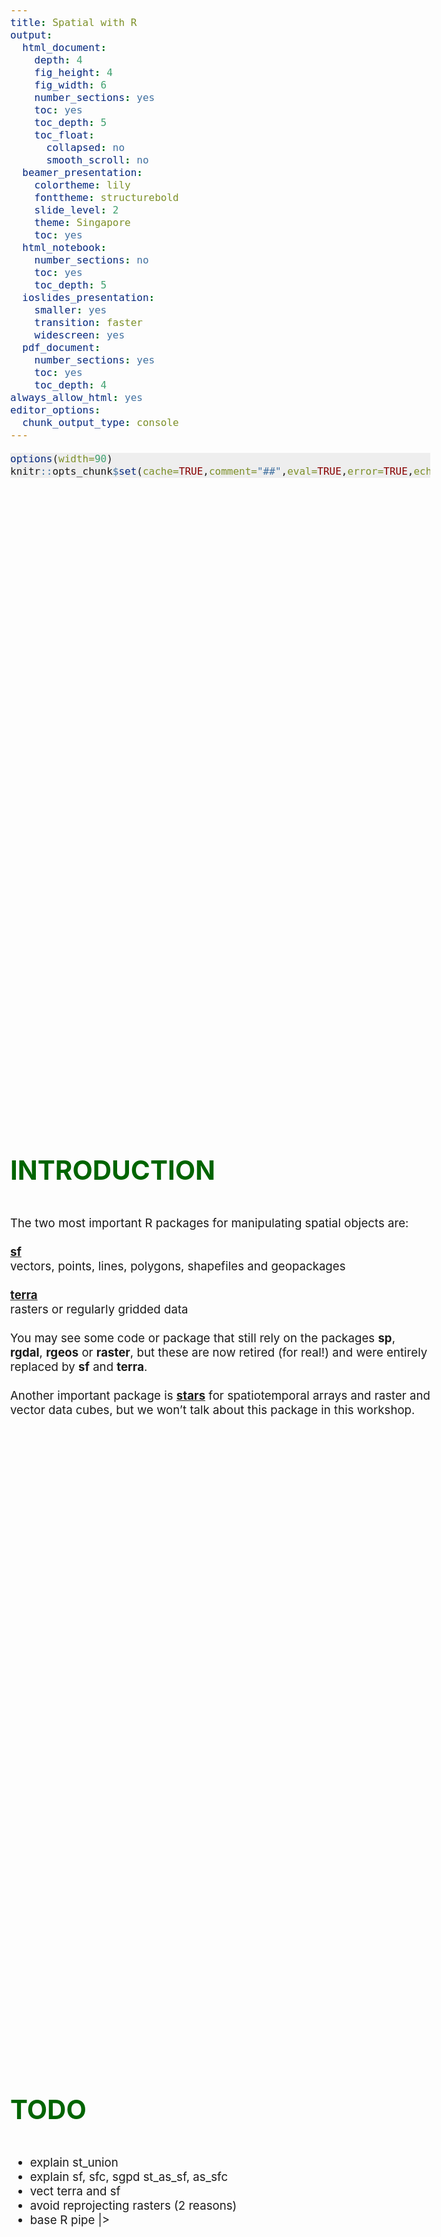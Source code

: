 ```yaml
---
title: Spatial with R
output:
  html_document:
    depth: 4
    fig_height: 4
    fig_width: 6
    number_sections: yes
    toc: yes
    toc_depth: 5
    toc_float:
      collapsed: no
      smooth_scroll: no
  beamer_presentation:
    colortheme: lily
    fonttheme: structurebold
    slide_level: 2
    theme: Singapore
    toc: yes
  html_notebook:
    number_sections: no
    toc: yes
    toc_depth: 5
  ioslides_presentation:
    smaller: yes
    transition: faster
    widescreen: yes
  pdf_document:
    number_sections: yes
    toc: yes
    toc_depth: 4
always_allow_html: yes
editor_options: 
  chunk_output_type: console
---
```


```{=html}
<script>
    $(document).ready(function() {
      $items = $('div#TOC li');
      $items.each(function(idx) {
        num_ul = $(this).parentsUntil('#TOC').length;
        $(this).css({'text-indent': num_ul * 20, 'padding-left': 0});
      });

    });
</script>
```


```{=html}
<style>

pre.r {
    background-color: #EEEEEE;
    border-color: #EEEEEE;
    font-size: 12pt;
}

pre code {
  font-size: 12pt;
}

body {
  font-size: 14pt;
  margin-right: 5vw;
  margin-left: 0vw;
  /* max-width: 80vw; */
}

.main-container {
    max-width: 100vw !important;
} 

#TOC {
  font-size: 0.75vw;
  border-color: white;
  max-width: 12vw;
  margin-top: 5vh;
}

.list-group-item.active:focus{
    z-index: 2;
    color: darkgreen;
    background-color: #EEEEEE;
    /* font-weight: bolder; */
    text-decoration: underline;
}

.list-group-item.active:hover {
    z-index: 2;
    color: darkgreen;
    background-color: #FFFFFF;
    /* font-weight: bolder; */
    text-decoration: underline;
}

.list-group-item.active{
    z-index: 2;
    color: darkgreen;
    background-color: #FFFFFF;
    /* font-weight: bolder; */
    text-decoration: underline;
}

h1.title {
  margin-top: 50px;
  font-size: 42px;
  color: DarkGreen;
  font-weight: bold;
}

h1, h2, h3, h4, h5, h6 {
  margin-top: 25vh;
  padding-top: 40px;
  padding-bottom: 20px;
  color: DarkGreen;
  font-weight: bold;
}

h1, h2, h3, h4, h5 {
  font-size: 42px;
}

a {
  font-weight: bold;
}

.pres { /* write {.pres} next to each section to apply css  */
   padding-top: 100px;
   margin-bottom: 700px;
}

/* html{
  scroll-behavior: smooth;
} */


</style>
```


```r
options(width=90)
knitr::opts_chunk$set(cache=TRUE,comment="##",eval=TRUE,error=TRUE,echo=TRUE,message=FALSE,warning=FALSE,tidy=TRUE,size="LARGE",fig.align="center",out.width="100%")

```

<br>

# INTRODUCTION

The two most important R packages for manipulating spatial objects are:
<br><br>
[sf](https://r-spatial.github.io/sf) <br> 
vectors, points, lines, polygons, shapefiles and geopackages
<br><br>
[terra](https://rspatial.github.io/terra/reference/terra-package.html)<br>
rasters or regularly gridded data
<br><br>
You may see some code or package that still rely on the packages **sp**, **rgdal**, **rgeos** or **raster**, but these are now retired (for real!) and were entirely replaced by **sf** and **terra**.
<br><br>
Another important package is [stars](https://r-spatial.github.io/stars/) for spatiotemporal arrays and  raster and vector data cubes, but we won't talk about this package in this workshop.

<br>

# TODO

- explain st_union
- explain sf, sfc, sgpd st_as_sf, as_sfc
- vect terra and sf
- avoid reprojecting rasters (2 reasons)
- base R pipe |>


# VECTOR DATA (sf)

## Reading

First, let's look in the folder where the shapefile is located.

```r

list.files("/home/frousseu/Documents/github/spatialR/data")

```

<br>

Reading shapefiles is done with the function `st_read`. 

```r

library(sf)

roads <- st_read("/home/frousseu/Documents/github/spatialR/data/carreteras.shp")

```

## Plot it

This object can be plotted simply with the function `plot` which has a method for sf objects. The `st_geometry` is used to only plot the geometry of the object, but not the attributes.
```r
plot(st_geometry(roads), col = gray(0.75), lwd = 4, axes = TRUE)
```


## What exactly is the object `roads`?

```r
class(roads)
head(roads)
```

## Almost just a `data.frame`
```r
head(as.data.frame(roads))
```


## Plot attributes
```r
plot(roads, lwd = 4, axes = TRUE)
```

## vs. plot geometry
```r
plot(st_geometry(roads), lwd = 4, axes = TRUE)
```


## Interactive map
Alternatively, you can use the [mapview](https://r-spatial.github.io/mapview/index.html) package for a more interactive plot.
```r

library(mapview)
mapview(roads)

```


## Writing

We can write in different formats.
```r
# As a shapefile
st_write(roads, dsn = "/home/frousseu/Documents/github/spatialR/data/roads.shp", append = FALSE)

# As a geopackage
st_write(roads,dsn = "/home/frousseu/Documents/github/spatialR/data/roads.gpkg", append = FALSE)

list.files("/home/frousseu/Documents/github/spatialR/data")
```

<br>

## Building shapefiles

<!-- Let's load some data that contains locations of Jaguars attacks in the Kalakmul reserve in Mexico. Interviews were done with farmers about whether attacks from jaguars (or cougars) happened with their cattle.  -->

```r

cat <- read.table("/home/frousseu/Documents/github/spatialR/data/cat.txt", header = TRUE)
head(cat)

```

This is a simple `data.frame` with X and Y columns representing longitudes and latitudes. 

<br>

To transform this `data.frame` to a spatial object, we just have to do:

```r

cat <- st_as_sf(cat, coords = c("X", "Y"), crs = 4326)

```
The object returned is now an sf `data.frame`.

<br>

## Plot it

Here is what it looks like.
```r

plot(st_geometry(cat), col = adjustcolor(ifelse(cat$Attack == 0, "blue", "red"), 0.4), pch = 16, cex = 1.5, axes = TRUE)

```







## -- Exercice 1 --

Build a spatial `data.frame` with 100 random locations centered on Sherbrooke, plot the results and write the results to a shapefile. Hint: use the function `runif` or `rnorm` to generate random values within a given range.

<br>

### -- Solution

Here is a solution
```r

# Find coordinates using Google maps and generate random values for lat lon coordinates and an id
set.seed(1234)
n<-50
lon<-rnorm(n,-71.892, 0.04)
lat<-rnorm(n, 45.401, 0.04)
id<-1:n

# Build a data.frame and turn it to a SpatialPointsDataFrame
x <- data.frame(lon,lat,id)
x <- st_as_sf(x, coords=c("lon", "lat"), crs = 4326)

# Plot the result
plot(st_geometry(x), axes = TRUE)

# Alternatively, plot the results with mapview
mapview(x)



```

<br>

```r

st_write(x, dsn = "/home/frousseu/Documents/github/spatialR/sherbrooke.gpkg", append = FALSE)

```

<br>

# COORDINATE REFERENCE SYSTEM

```r

quebec <- st_read("/home/frousseu/Documents/github/spatialR/québec.gpkg")

st_crs(quebec)

par(mfrow = c(1,2))
plot(st_geometry(quebec), axes = TRUE)
quebec <- st_transform(quebec, 6622)
plot(st_geometry(quebec), axes = TRUE)

```


As always, when playing with spatial data, one needs to be aware of coordinate reference systems (CRS). Assigning and transforming CRS in sf can be done with the `st_transform` function. 

## Red Trillium

First, let's get some data from GBIF using the **rgbif** package. We will get occurrence data for a spring plant species, the Red Trillium (*Trille rouge*, *Trillium erectum*).

<img style="height: 300px; align: center;" src="https://inaturalist-open-data.s3.amazonaws.com/photos/342006400/medium.jpg">


## Occurrences from GBIF
```r

library(rgbif)

occs <- occ_search(scientificName = "Trillium erectum", hasCoordinate = TRUE, stateProvince = "Québec", country = "CA", limit = 5000)
trille <- st_as_sf(occs$data, coords = c("decimalLongitude", "decimalLatitude"))
plot(st_geometry(trille), axes = TRUE)
st_crs(trille)


```


<br>

## Assign a CRS (*C*oordinate *R*eference *S*ystem)

Assigning a coordinate reference system can be done with the functions `st_crs` or it can be done when transforming a `data.frame` to a spatial `data.frame` with `st_as_sf`.

See [https://epsg.io/](https://epsg.io/) to find CRS epsg's.
```r

st_crs(trille) <- 4326
st_crs(trille)



trille <- st_as_sf(occs$data, coords = c("decimalLongitude", "decimalLatitude"), crs = 4326)
plot(st_geometry(trille), axes = TRUE)

```

<br>

## Change a CRS


```r

# 32198 NAD83 / Quebec Lambert
trille <- st_transform(trille, 32198)
plot(st_geometry(trille), axes = TRUE)



```

## Use a common CRS

When plotting or working with multiple spatial objects, the same CRS needs to be used!

```r


trille <- st_transform(trille, st_crs(quebec))

par(mar = c(0, 0, 0, 0))
plot(st_geometry(quebec))
plot(st_geometry(trille), add = TRUE)

```


## Multiple CRS

```r

library(geodata)
library(rmapshaper)

canada <- gadm('GADM', country='CAN', level=1) |> st_as_sf()
canada <- ms_simplify(canada, 0.001)

crs <- c(4326, 2958, 32198, 3995)

par(mfrow = c(2, 2), mar = c(2, 3, 2, 0))

for(i in 1:length(crs)){
  canada2 <- st_transform(canada, crs = crs[i])
  plot(st_geometry(canada2), axes = TRUE, main = paste("epsg", crs[i]), cex.main = 0.7)
}


```

<br>

## Geographic vs. Projected CRS

Geographic coordinates are coordinates on a sphere or on an ellipse, while projected coordinates are defined on a flat 2D surface. Usually, geographic coordinates are in latitudes/longitudes and projected coordinates are in meters. As seen earlier, this is important when doing certain spatial operations. All functions from package rgeos require that spatial objects are projected. Otherwise, functions often do not work properly because they assume that calculations are done on cartesian coordinates.

```r

st_bbox(canada)

st_bbox(st_transform(canada, crs[3]))

```


<br>

## CRS and EPSG

Projections can also be given with their [EPSG](http://www.epsg-registry.org/) codes. More info on projections can be found here [epsg.io](http://epsg.io/) where a description of the different EPSG is available. For example, submit the EPSG 4326 and check the corresponding string with the PROJ.4 library.

```r

#canada2<-spTransform(x,CRS("+init=epsg:4326"))
#proj4string(canada2)

```

The EPSG code 4326 is equivalent to giving the `"+proj=longlat +datum=WGS84 +ellps=WGS84 +towgs84=0,0,0"` CRS to the data.
 
<br>

## -- Exercice 2 --

Play with crs exercice



## -- Exercice 2 --

Generate a set of 50 200km random buffers across Canada and measure the proportion of overlap between **each pair** of buffers.

*Note: The `dist` argument in st_buffer takes the values in the coordinate reference system. If coordinates are in lat/lon, a value of 1 means 1 degre. If values are in meters, a value of 1 means 1 meter. It is better to work in meters with a projected system*

```r

library(geodata)
can <- gadm('GADM', country = 'CAN', level = 1) |> st_as_sf()

```

<br>

<!-- ### -- Solution -- -->

<!--- NEEDS TO FIX THIS!!!!!!!! -->
```r

# first set the seed from the random generator to get reproducible results 
set.seed(123)

# get shapefile for Canada
can<-raster::getData('GADM',country='CAN',level=1)
can<-spTransform(can,CRS("+proj=laea +lat_0=60 +lon_0=-100 +ellps=GRS80"))
plot(can,border=gray(0.25))

# throw random points
n<-50
p<-spsample(can,n,type="random")

# get buffers
b<-gBuffer(p,width=200*1000,byid=TRUE)
b<-SpatialPolygonsDataFrame(b,data.frame(id=1:n))

# plot them
plot(b,add=TRUE)
text(coordinates(b),label=b$id)

# build a data.frame to store each pairs
e<-expand.grid(id1=b$id,id2=b$id)

# compute the percent of overlap between each pair
o<-sapply(1:nrow(e),function(i){
  x1<-b[b$id==e[i,1],]
  x2<-b[b$id==e[i,2],]
  g<-gIntersection(x1,x2)
  if(is.null(g)){ # if both buffers do not overlap, return 0
    0
  }else{
    gArea(g)/gArea(x1) # otherwise, return the proportion between the overlapping area and the given buffer
  }
  #  
})
e$o<-o

# plot results
plot(e[,1],e[,2],cex=2*e$o,xlab="id 1",ylab="id 2",asp=1)

```

<!-- This is probably not the most efficient way. Using `gIntersection(b, b, byid = TRUE)` returns the 132 overlapping pairs faster, but ids need to be constructed to associate the different intersections to the correct pairs. Also, since the buffers all have the same dimension, we don't need the proportion of overlap for each ids as it is symmetric within each pair.   -->

<br>





## Spatial operations

Most spatial operations are available in the package `sf`. One of the requirement for functions to work well for spatial operations in `sf` is that objects **are in a projected coordinate system**.

```r

library(geodata)
library(rmapshaper)


canada <- gadm("CAN", level = 1, path = "Canada") |> st_as_sf()
canada <- ms_simplify(canada, 0.001)

st_write(canada, "/home/frousseu/Documents/github/spatialR/canada.gpkg", append = FALSE)

st_write(canada[canada$NAME_1=="Québec",], "/home/frousseu/Documents/github/spatialR/québec.gpkg", append = FALSE)

qc <- gadm("CAN", level = 2, path = "Québec") |> st_as_sf() 
sherbrooke <- qc[qc$NAME_1 == "Québec" & qc$NAME_2 == "La Région-Sherbrookoise", ]  
st_write(sherbrooke, "/home/frousseu/Documents/github/spatialR/sherbrooke.gpkg", append = FALSE)

```


### Intersections

The function over from package sp is used to determine whether different entities overlap. It returns a vector or a data.frame with the identities or the characteristics of overlapping elements.

```r


sherbrooke <- st_read("/home/frousseu/Documents/github/spatialR/sherbrooke.gpkg")


#x <- st_sample(sherbrooke, 25, type = "random") |> st_as_sf()

plot(st_geometry(sherbrooke))
plot(st_geometry(x), add = TRUE)

mapview(sherbrooke)+mapview(x)

xin <- x[sherbrooke,]

s <- lengths(st_intersects(x, sherbrooke))
xout <- x[s == 0, ]

plot(st_geometry(sherbrooke))
plot(st_geometry(xin), pch = 16, col = "red", add = TRUE)
plot(st_geometry(xout), pch = 16, col = "blue", add = TRUE)



```


<br>

The points are stored in a `SpatialPointsDataFrame` and the polygon in a `SpatialPolygons` object.

```r

class(x)
class(sherbrooke)

```

<br>

<!-- As can be seen in the help files for `?over`, if the second object is a spatial object without attributes, a vector with the same length as the first element is returned with the first overlapping id in the second element.If the second element has attribute data, attribute data are returned. -->

<br>


```r

# list of functions to apply
op<-c("st_centroid","st_concave_hull","st_convex_hull","st_buffer","st_voronoi")
# set the graphic window
par(mfrow=c(2,3),mar=c(0,0,3,0))
# apply all operations
for(i in seq_along(op)){
  plot(x,main=op[i],xlim=c(-2,2),ylim=c(-3,3))
  plot(get(op[i])(x),col=gray(0.5,0.5),add=TRUE,cex=3)
}

```

### Operations on points

Here are some common operations that can be done on points (but also on lines or on polygons). 

```r

x <- st_transform(x, 32198)

par(mfrow=c(2,3),mar=c(0,0,3,0))

x2 <- st_union(x) |>
        st_centroid() |>
        st_geometry()

plot(st_geometry(x), main = "st_centroid")
plot(x2, pch = 16, cex = 2, col = "red", add = TRUE)

x2 <- st_union(x) |>
        st_convex_hull() |>
        st_geometry()

plot(st_geometry(x), main = "st_convex_hull")
plot(x2, pch = 16, cex = 3, border = "red", add = TRUE)

x2 <- st_union(x) |>
        st_concave_hull(ratio = 0.30) |>
        st_geometry()

plot(st_geometry(x), main = "st_concave_hull")
plot(x2, pch = 16, cex = 3, border = "red", add = TRUE)

x2 <- st_buffer(x, dist = 2000) |>
        st_geometry()

plot(st_geometry(x), main = "st_buffer on each point")
plot(x2, pch = 16, cex = 3, border = "red", add = TRUE)

x2 <- st_union(x) |>
        st_buffer(dist = 2000) |>
        st_geometry()

plot(st_geometry(x), main = "st_buffer on all points")
plot(x2, pch = 16, cex = 3, border = "red", add = TRUE)

```

<br>

### Operations on polygons

Here are some common operations that are done on polygons.

```r

# construct two buffers
x1 <- st_buffer(x[38, ], dist = 2000)
x2 <- st_buffer(x[23, ], dist = 2000)

# list of functions to apply
op <- c("st_intersection", "st_difference", "st_sym_difference", "st_union")
# set the graphic window
par(mfrow = c(2, 2),mar = c(0, 0, 3, 0))

limits <- st_union(x1, x2) |> st_bbox()
xlim <- limits[c(1, 3)]
ylim <- limits[c(2, 4)]

for(i in seq_along(op)){
  plot(st_geometry(x1), main = op[i], xlim = xlim, ylim = ylim)
  plot(st_geometry(x2), add = TRUE)
  plot(st_geometry(get(op[i])(x1, x2)), add = TRUE, col = "forestgreen")
}

```

<br>

### Measure distances

Here, let's measure the distance between each points and their centroid.
```r

cx <- st_union(x) |> st_centroid()
plot(st_geometry(x), axes = TRUE)
plot(st_geometry(cx), add = TRUE, col = "red", pch = 16, lwd = 3)
text(st_coordinates(x), label = round(as.numeric(st_distance(x, cx))/1000, 1), adj = c(-0.5, 1.5), cex = 0.6)
mtext(side = 3, line = 0, text = "Distance in km from centroid", ad = 0.98)

```
 

### Measure areas

```r

set.seed(123)

pol <- st_buffer(x[1:2, ], dist = runif(nrow(x[1:2, ]), 1000, 3000))
area <- st_area(pol)
plot(st_geometry(pol), axes = TRUE)
text(st_coordinates(st_centroid(pol)), label = paste(round(as.numeric(area)/1000),"km"))

```

<br>

### Sample

Sample points in polygons in different ways using the `st_sample` function.

```r

set.seed(12345)
n<-20
type<-c("random","regular","hexagonal") # list sampling types
par(mfrow = c(2, 2), mar = c(0, 0, 2, 0)) # set graphic window

# plot the different sampling types
for(i in seq_along(type)){
  s <- st_sample(pol, n, type = type[i])  # get random points
  plot(st_geometry(pol), main = type[i], font = 2) # plot polygon
  plot(st_geometry(s), pch = 1, add = TRUE) # plot random points
}
s <- st_sample(pol, rep(n, nrow(pol)), type = type[1])  # get random points
plot(st_geometry(pol), main = type[1], font = 2) # plot polygon
plot(st_geometry(s), pch = 1, add = TRUE) # plot random points

```


<!-- Random points can also be distributed within random polygons 
```r

set.seed(12345)

N<-10 # number of random polygons
n<-5 # number of random points within each polygons

plot(pol)
# sample points and build buffers around them
s1<-gBuffer(spsample(pol,N,type="random"),byid=TRUE,width=0.1) 
# plot buffers
plot(s1,add=TRUE) 
# sample points in each polygon
s2<-sapply(s1@polygons,spsample,n=n,type="random") 
# bind points in the same spatial object
s2<-do.call("rbind",s2) 
# plot points
plot(s2,add=TRUE)

```
-->

<br>

### Combine operations

Here is an example were we combine several operations to determine the length of roads within each random buffer in a region using the previous road data.

Let's build the random buffers and see the results. 

```r
set.seed(1234) # set the seed to obtain the same result each time
n <- 10
b <- st_convex_hull(st_union(roads)) # determine the bounding box of the road system
s <- st_sample(b, n, type = "random") # throw random points within the bounding box
buffs <- st_buffer(s, dist = 10000) # turn the points to buffers

plot(st_geometry(b), axes = TRUE)
plot(st_geometry(roads), col = gray(0.7))
text(st_coordinates(s), labels = names(buffs))
plot(buffs, add = TRUE, border = NA, col = gray(0,0.1))
```

<br>

Extract all road sections that intersect with a buffer.

```r
<<over>>
int <- st_intersection(buffs, roads, byid = TRUE)
plot(int, col = "red", lwd = 4, add = TRUE)
```

<br>

Then determine the list of road sections touching each buffer.

```r
<<over2>>
o <- st_intersects(buffs, int)
o
```

<br>

Finally, calculate the total length of roads inside each buffer.

```r
<<over3>>
dist <- sapply(o, function(i){
  sum(st_length(int[i]))  
})
text(st_coordinates(st_centroid(buffs)), labels = round(dist/1000,1), col = "black", adj = c(-0.75,-1.5), xpd = TRUE, cex = 0.8)
```

<br>

<!-- ### Simplify things -->

```r

plot(st_geometry(canada))
plot(st_geometry(st_simplify(canada, preserveTopology = TRUE, dTolerance = 50000)), border = "red", add = TRUE)

ms_simplify(canada, 0.2) |>
  st_geometry() |>
  plot()

```

<br>

<!-- ### Rotate or MST -->

<!-- ## Plotting -->

<!-- ### plot -->


```r

```





```r

par(mar=c(0,0,0,0))
plot(ch,border="red",col="blue",lwd=10)

```

<!-- ### spplot -->

<!-- Do an spplot on something -->

## -- Exercice 3 --

Calculate the proportion of forest in 10 random buffers across a landscape. Let's first generate the landscape.

```r

set.seed(123)

#x<-runif(100, -74, -71) # generate random points
#y<-runif(100, 45, 47)


h <- x |> # turn it to spatial points 
     st_as_sfc() |> 
     st_buffer(dist = 300 * rgamma(nrow(x), 2, 1)) |> # build random gamma buffers around them 
     lapply(function(i){st_as_sfc(st_bbox(i))}) |>
     do.call("c", args = _) |>
     st_union() # put them all in a single polygon
   
plot(h, col = "green4", border = NA, axes = TRUE)

```

<!-- ### -- Solution -- -->

```r

# First throw 10 random points within the envelope of the landscape and then generates buffers around these points
b <- st_convex_hull(h) |>
     st_sample(10, type = "random") |>
     st_buffer(dist = 1000)


# Plot the buffers
plot(h, col = "green4", border = NA, axes = TRUE)
plot(b, add = TRUE)

# Intersect the buffers with the forest and plot the result
cuts <- st_intersection(b, h)
plot(cuts, add = TRUE, col = "red", border = NA)

int <- lengths(st_intersects(b,h))

ifelse(int, 0, st_area(cuts) / st_area(b))

# Compute the proportion of forested areas within each buffer
#pa <- gArea(int, byid = TRUE) / gArea(b, byid = TRUE)

# Add the value on the plot
#text(coordinates(b), label = round(pa, 2))

```


# RASTERS (terra)

## What is a raster?

A raster is a regular grid of pixel with values. Here is an example of building a simple raster with random values using the [`terra`](https://rspatial.github.io/terra/) package.
```r
library(terra)

n <- 200
r <- rast(nrow = n, ncol = n, ext = ext(canada), crs = crs(canada))
r <- setValues(r, runif(n^2, 0, 1))
ncell(r)
plot(r)
plot(st_geometry(canada), add = TRUE)

```

<br>

<!-- ## Raster formats -->

<!-- Rasters can be held in memory or on disk when they are too big. -->

## Read and write

Writing a raster to a file is done with the `writeRaster` function.

```r

writeRaster(r, "/home/frousseu/Documents/github/spatialR/data/rast.tif", overwrite = TRUE)
list.files("/home/frousseu/Documents/github/spatialR/data")

```

<br>

Reading can be done directly with the `rast` function.
 
```r

r1 <- rast("/home/frousseu/Documents/github/spatialR/data/cdem_dem_021E.tif")
r2 <- rast("/home/frousseu/Documents/github/spatialR/data/cdem_dem_031H.tif")

par(mfrow=1:2)
plot(r1)
plot(r2)

```


<br>

## Aggregate, merge and crop

Rasters can be aggregated, merged or cropped. An aggregation reduces the number of cells by a certain factor, while a merge brings two rasters together.
```r

ncell(r1)

r1 <- aggregate(r1, fact = 10)
r2 <- aggregate(r2, fact = 10)

ncell(r1)

r <- merge(r1, r2) # mosaic could also be used if rasters overlap
plot(r)

```

<br>

Rasters can be cropped with a specific region using the `extent` argument.
```r

e <- ext(-72.75, -70.25, 45, 46)
r <- crop(r, e)
plot(r)

crop(r, sherbrooke) |>
  plot()

crop(r, sherbrooke) |>
  mask(sherbrooke) |>
  plot()


```

<br>

## Dimensions and memory

Rasters can have a single layer (`RasterLayer`) or multiple layers (`RasterStack`, `RasterBrick`). 

```r

r
dim(r)
ncell(r)
nlyr(r)
inMemory(r)

```

<br>

## Cropping and masking
```r

lc <- rast("WorldCover_trees_30s.tif")
inMemory(lc)

f <- crop(lc, canada) # crop to Canada extent
plot(f)
f <- mask(f, canada) # mask to the Canada geometry
plot(f)
f <- crop(lc, canada, mask = TRUE) # crop and mask to Canada extent
plot(f)


```

## Projecting
```r

f <- project(lc, r) 
f <- mask(f, r)

```

<br>

## A note on reprojecting rasters





## Raster operations

### Extract

Let's extract elevation data for the Bicknell's Thrush occurrences we got previously.

```r

plot(r)
trille <- st_transform(trille, st_crs(r))
trille$date <- format(as.Date(trille$eventDate),"%m-%d")
trille <- trille[trille$date >= "06-20" & trille$date <= "08-01", ]
plot(st_geometry(trille), add = TRUE)

```

<br>

```r

e <- extract(r, trille)
head(e)
r
hist(e[, 2] , xlab = "Altitude", main = "")

```

<br>

#### `exactextractr`

`velox` is an R package designed for faster extractions using C++ and rasters held in memory. For quicker extractions on relatively small datasets it can be much faster than the function `extract`.

```r
library(exactextractr)
library(microbenchmark)


buff <- st_buffer(trille, dist = 500)
elev <- crop(r, ext(-71.23, -70.7, 45.2, 45.5))
plot(elev)
plot(st_geometry(buff), add = TRUE)
```

<br>

```r

system.time(extract(r, buff , fun = mean, exact = TRUE))
system.time(exact_extract(r, buff , fun = "mean"))

```

<br>

### Reclassify

```r

mn <- c(0, 100, 200, 400, 600, 800) # min
mx <- c(100, 200, 400, 600, 800, 1200) # max
mat <- cbind(mn, mx,lab = mx)
mat
rc <- classify(r, mat)
plot(rc, col = terrain.colors(nrow(mat)))

```

<br>

### Rasterize

Here is an example of building a raster where each pixel value is determined by the number of points in each cell. For this, we use the `rasterize` function.

```r

rtrille <- rast(resolution = 50000, ext = ext(trille))

rtrille <- rasterize(trille, rtrille, field = 1, fun = "count", background = 0)

rtrille[rtrille == 0] <- NA # replace cells with 0 observation with NA's to better visualize data

rtrille

```

<br>

Now let's plot the results.
```r


plot(rtrille)
plot(st_geometry(trille), col = gray(0, 0.25), add = TRUE) 
plot(st_geometry(st_transform(canada, st_crs(trille))), add = TRUE)


```


<br>

### Build a rasters from distances

Measure distances from roads and store the values in a raster.

```r

library(RColorBrewer)
library(FRutils)

roads2 <- st_transform(roads, 32198)
r <- rast(resolution = 1000, ext= ext(roads2))
rcentroids <- xyFromCell(r, 1:ncell(r)) |>
  as.data.frame() |>
  st_as_sf(coords = c("x", "y"), crs = st_crs(roads2))
g <- st_distance(rcentroids, st_union(roads2))

class(g)
dim(g)

r <- setValues(r, g[, 1])

plot(r)
plot(st_geometry(roads2), add = TRUE)

```

<br>

### Rasterize with lengths

An example on using rasterizeGeom to compute the length of roads within each pixel of a raster.

```r

test <- rasterizeGeom(vect(roads2), aggregate(r, 10), fun = "length")
plot(test)
plot(st_geometry(roads2), add = TRUE)

```

<br>

<!-- ### Random walk -->

<!-- An example of extracting the distance to a road for each location of a random walk -->

```r

set.seed(123)

n <- 1000
e <- extent(r)

x<-c(ext(r)[1]) + cumsum(rnorm(n, 0, 2000) + 500)
y<-c(ext(r)[3]) + cumsum(rnorm(n, 0, 2000)+ 500)

rw <- data.frame(x, y) |>
        st_as_sf(coords = c("x", "y"), crs = st_crs(r)) |>
        st_combine() |>
        st_cast("LINESTRING") |>
        st_as_sf()



plot(r)
plot(st_geometry(roads2), add = TRUE)
plot(rw, add = TRUE, col = "red", lwd = 2)

e <- extract(r, rw)

hist(e[, 2])


```

<br>

### Contours

Convert rasters values to contours in a SpatialLines object.

```r

con <- as.contour(r)
con
plot(r)
plot(con, add = TRUE)

```

<!-- ### Rasterizing a polygon -->

```r
set.seed(1234)

poly <- spatSample(r, 1, as.points = TRUE) |>
          st_as_sf() |>
          st_buffer(dist = 40000)

plot(r)
plot(st_geometry(poly), add = TRUE)


pr <- rasterize(poly, r)
pr
plot(pr)

```

<br>

### Polygonize a raster

Turn all cells that are at least 25km from the roads to polygons.

```r

r25 <- r
r25[r25 < 25000] <- NA 

pr <- as.polygons(r25, aggregate = TRUE)
plot(r)
plot(pr, col = "blue", border = NA, add = TRUE)

```

<br>

<!-- ## Plotting with `rasterVis` -->

<!-- ## `SpatialGrids` and `SpatialPixels` -->

<!-- ## Grids -->

<!-- ## Pixels -->

## -- Exercice 4 --

Get data for *Trillium cernuum* using package `rgbif` and calculate the mean annual temperature in the species range. [Bioclimatic variables](http://worldclim.org/bioclim) are described in the WorldClim pages.

Here is how to download the data. Note that the object returned by `occ_search` is a gbif object from which the data element need to be extracted. This element is a `tibble` that needs to be turned to a `data.frame` in order to convert it to a spatial object.

```r

# download temperature data
tavg <- worldclim_country("CAN", var = "tavg", path = getwd())
tavg <- mean(tavg)

# download records
x <- occ_search(scientificName = "Trillium erectum", limit = 1000, hasCoordinate = TRUE, country = "CA")
x <- as.data.frame( x$data)

```

<br>

<!-- ### -- Solution -- -->

```r

# download temperature data
tavg <- worldclim_country("CAN", var = "tavg", path = getwd())
tavg <- mean(tavg)

# download Trillium data
x <- occ_search(scientificName = "Trillium erectum", limit = 1000, hasCoordinate = TRUE, country = "CA")

# get the records in a spatial object
x <- as.data.frame(x$data) |>
       st_as_sf(coords = c("decimalLongitude", "decimalLatitude"), crs = 4326)


# reduce raster size to the bounding box of the records
tavg <- terra::crop(tavg, ext(x))

# get convex hull of distribution
a <- st_union(x) |> 
       st_convex_hull() |>
       st_as_sf()

# check data
plot(tavg)
plot(st_geometry(x), add = TRUE)
plot(st_geometry(a), add = TRUE)


# extract values within the range of the species
e <- extract(tavg, vect(a))

# check distribution of values for mean annual temperature and precipitation
hist(e[,1], xlab = "")


```


# MAPPING

## STATIC

### `plot`

```r



```

### `spplot`

```r


```

### `levelplot`

```r



```

<br>

### `ggspatial`

```r

library(ggplot2)
library(tidyterra)



ggplot()+
  geom_spatraster(data = tavg) +
  geom_sf(data = trille, color = "orange", alpha = 0.8) +
  geom_sf(data = canada, color = "white", fill = NA, alpha = 0.8) +
  coord_sf(xlim = ext(tavg)[1:2], ylim = ext(tavg)[3:4], expand = FALSE) +
  theme_light()


```

<br>

### `OpenStreetMap`

```r


```

<br>

### `ggmap`

```r


```

<br>

## INTERACTIVE

### Drawing polygons

select, drawPoly from package raster to interactively select elements

```r




```

<br>



### `leaflet`

Here present leaflet and leafletExtras

```r

library(leaflet)
library(leaflet.extras)

leaflet(cat) %>% 
  addTiles() %>%
  addCircleMarkers(data = cat, group = 'cat') %>%
  addDrawToolbar(targetGroup = 'cat', editOptions = editToolbarOptions(selectedPathOptions = selectedPathOptions())) %>%
  addLayersControl(overlayGroups = c('cat'),options =layersControlOptions(collapsed=FALSE)) %>%
  addMeasurePathToolbar(options =measurePathOptions(imperial = TRUE,minPixelDistance = 100,showDistances = FALSE))


```

<br>

### `tmap` 

```r

cat$attack<-as.factor(cat$Attack)

library(tmap)

#tmap_mode("static")

canada$area <- as.numeric(st_area(canada))

tm_shape(canada)+
  tm_polygons(fill = "area")#+
#  tm_shape(trille)+
#  tm_dots("attack")+
#  tm_layout(basemaps=c("Esri.WorldImagery","Esri.WorldShadedRelief","Esri.NatGeoWorldMap"))

```



<br>

### `mapedit`

Here is a test with using [mapedit](http://r-spatial.org/r/2017/06/09/mapedit_0-2-0.html) functionality.

```r

library(mapview)
library(mapedit)

x <- mapview(trille) |>
       editMap()

x <- x$drawn

plot(st_geometry(x))

mapview(trille) +
  mapview(x)



```

<br>

<!-- # -- EXERCICE 3  -->

<!-- Generate random home ranges in a region and measure percent overlap between them. -->

<!-- ## SOLUTION  -->

```r



```
# MORE POSSIBILITIES

The main book for learning to use R for spatial data is probably [Applied Spatial Data Analysis with R](http://www.asdar-book.org/) by Bivand et al. (2013)

| Package | Use |
| :-------------:|:----------------------------------------|
| **spatstat** | Huge package mainly for analysing spatial point patterns | 
| **adehabitat** | A collection of packages for studying habitat selection |
| **gstat** | Variograms, geostatistics, kriging, etc. | 
| **SDMTools** | Tools for Species Distribution Modeling | 
| **spdep** | Tools for studying spatial dependence |

<br>

## Spatial Task View

The [Spatial Task View]() on maintained on CRAN is worth a visit if you are searching for more possibilities.

## rspatial.org

A good online reference for doing spatial analyses with R is [rspatial.org](rspatial.org) which provides lots of examples on diferent types of analyses.

<!--![rspatial.org](/home/frousseu/Documents/github/spatialR/rspatial.png)--> 

<br>

## Special packages

### Landscape metrics with `SDMTools` or `spatialEco`

```r

library(SDMTools)
library(spatialEco)


r <- raster(nrows=200, ncols=200, xmn=0, xmx=100, ymn=0, ymx=100)

x<-runif(100,0,100)
y<-runif(100,0,100)

h<-gUnaryUnion(gEnvelope(gBuffer(SpatialPoints(cbind(x,y)),width=rpois(length(x),4),byid=TRUE),byid=TRUE))

r<-rasterize(h,r)

plot(r,col="green4")

x <- sampleRandom(r,1, na.rm = TRUE, sp = TRUE)
pol<-SpatialPolygonsDataFrame(gBuffer(x,width=20),data.frame(id=1),match.ID=FALSE)

a<-land.metrics(x=pol,y=r,metrics = c(2:38))

plot(pol,add=TRUE)
#plot(rasterToPolygons(r),add=TRUE)
plot(x,add=TRUE)

Scalebar(x=90,y=3,distance=20,unit='m',scale=1)

a
```

<!-- ### Spatial statistics with `spatstat` -->

<!-- ### Spatial dependence with `spdep` -->

<!-- Show an example of computing Moran's I on a SpatialPolygons of ecodistricts. -->

<!-- ### Kriging with `gstat` -->

<!-- library(gstat) -->

<!-- v <- variogram(elev~1,data=eco2,cutoff=2500000,width=10000) # calculates sample variogram values  -->
<!-- plot(v) -->
<!-- vfit <- fit.variogram(v, model=vgm("Sph")) # fit model -->

<!-- plot(v,vfit) -->

<br>

<!-- ### kriging -->

```r

library(foreign)

url<-"http://sis.agr.gc.ca/cansis/nsdb/ecostrat/district/ecodistrict_shp.zip"
path<-getwd()
#download.file(url,destfile=paste(path,"eco.zip",sep="/"))
#unzip(paste(path,"eco.zip",sep="/"))
eco<-readOGR(paste(path,"Ecodistricts",sep="/"),"ecodistricts")
eco<-spTransform(eco,CRS("+proj=laea +lat_0=55 +lon_0=-100 +ellps=GRS80"))

eco$lon<-coordinates(eco)[,1]
eco$lat<-coordinates(eco)[,2]

#url<-"http://ftp.geogratis.gc.ca/pub/nrcan_rncan/archive/vector/ecosystems/ecodistrict/ecodist.shp.zip"
#path<-"C:/Users/rouf1703/Documents/temp"
#path<-getwd()
#download.file(url,destfile=paste(path,"eco2.zip",sep="/"))
#unzip(paste(path,"eco2.zip",sep="/"))
#eco<-readOGR(paste(path,sep="/"),"ECODIST")


#download.file("http://sis.agr.gc.ca/cansis/nsdb/ecostrat/district/dt_temp.dbf",destfile=paste(path,"dt_temp.dbf",sep="/"))
temp<-read.dbf(paste(path,"dt_temp.dbf",sep="/"))

#download.file("http://sis.agr.gc.ca/cansis/nsdb/ecostrat/district/dt_elevation.dbf",destfile=paste(path,"dt_elevation.dbf",sep="/"))
elev<-read.dbf(paste(path,"dt_elevation.dbf",sep="/"))

eco$elev<-elev$MEAN_ELEV[match(eco$ECODISTRIC,elev$DISTRICT)]
#eco$elev[eco$elev<(-50)]<-NA

eco$temp<-temp$TMEAN_ANN[match(eco$ECODISTRIC,temp$DISTRICT)]
eco$temp[eco$temp<(-50)]<-NA

eco<-eco[!is.na(eco$elev) & !is.na(eco$temp),]
# eco$temp<-sample(eco$temp)
eco2<-eco[sample(1:nrow(eco),floor(nrow(eco)/5)),]

library(gstat)

v <- variogram(elev~1,data=eco2,cutoff=2500000,width=10000) # calculates sample variogram values 
plot(v)
vfit <- fit.variogram(v, model=vgm("Sph")) # fit model

plot(v,vfit)

### kriging

r<-raster(eco,ext=extent(eco),ncol=200,nrow=200)

P<-SpatialPointsDataFrame(SpatialPoints(coordinates(r),proj4string=CRS(proj4string(eco))),data.frame(id=1:ncell(r)))
o<-as.logical(sapply(over(P,eco,returnList=TRUE),nrow))
p<-P[o,]
k<-krige(elev~1,eco2,p,model=vfit)

P$val<-rep(NA,nrow(P))
P$val[o]<-k@data[,1]

r<-setValues(r,P$val)
plot(P,col=colo.scale(P$val),pch=16)

par(mfrow=c(1,2))
plot(r,col=rev(colo.scale(1:100,rev(c("darkred","yellow","green","blue","violet")))))
plot(eco,col=colo.scale(eco$elev,c("darkred","yellow","green","blue","violet")))

par(mfrow=c(1,2),mar=c(0,0,0,0))
plot(r,col=colo.scale(1:100,c("brown","orange","lightgoldenrod","green","darkgreen")),box=FALSE)
plot(eco,col=colo.scale(eco$elev,c("brown","orange","lightgoldenrod","green","darkgreen")),border=NA)



#par(mfrow=c(1,2))
#plot(r,col=rev(colo.scale(1:100,rev(c("darkred","yellow","green","blue","violet")))))
#plot(eco,col=colo.scale(eco$elev,c("darkred","yellow","green","blue","violet")))

par(mfrow=c(1,2),mar=c(0,0,0,0))
plot(r,col=colo.scale(1:100,c("brown","orange","lightgoldenrod","green","darkgreen")),box=FALSE)
plot(eco,col=colo.scale(eco$elev,c("brown","orange","lightgoldenrod","green","darkgreen")),border=NA)

```

<!-- ### Animal movements with `adehabitat` and `trip` -->

<!-- ### Spatial Autocorrelation -->



<!-- ### Kernel smoothing with `ks` -->

<!-- ### Great circles with `geosphere` -->

<!-- ## Extensions -->

<!-- ### RQGIS -->

<!-- ### RpostGIS -->

<!-- ### RGRASS -->

# `sf`: SIMPLE FEATURES FOR R

[Vignette 1](https://cran.r-project.org/web/packages/sf/vignettes/sf1.html)

- S3 class
- Interacts with the tidyverse and dplyr
- Easy conversion from **sp** to **sf**


- Teluq R spatial
- Geocomputations with R


